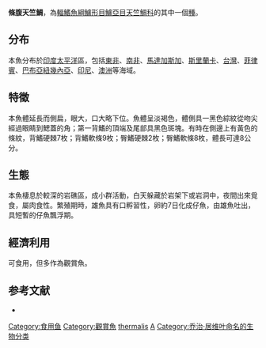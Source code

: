 {{Speciesbox
| name = 條腹天竺鯛
| status = NE
| genus = Apogon
| species = thermalis
| authority = [[Cuvier|Cuvier]], 1829
| synonyms = 
}}
'''條腹天竺鯛'''，為[[輻鰭魚綱|輻鰭魚綱]][[鱸形目|鱸形目]][[鱸亞目|鱸亞目]][[天竺鯛科|天竺鯛科]]的其中一個[[種|種]]。

==分布==
本魚分布於[[印度|印度]][[太平洋|太平洋]]區，包括[[東非|東非]]、[[南非|南非]]、[[馬達加斯加|馬達加斯加]]、[[斯里蘭卡|斯里蘭卡]]、[[台灣|台灣]]、[[菲律賓|菲律賓]]、[[巴布亞紐幾內亞|巴布亞紐幾內亞]]、[[印尼|印尼]]、[[澳洲|澳洲]]等海域。

==特徵==
本魚體延長而側扁，眼大，口大略下位。魚體呈淡褐色，體側具一黑色綜紋從吻尖經過眼睛到鰓蓋的角；第一背鰭的頂端及尾部具黑色斑塊。有時在側邊上有黃色的條紋，背鰭硬棘7枚；背鰭軟條9枚；臀鰭硬棘2枚；臀鰭軟條8枚，體長可達8公分。

==生態==
本魚棲息於較深的岩礁區，成小群活動，白天躲藏於岩架下或岩洞中，夜間出來覓食，屬肉食性。繁殖期時，雄魚具有口孵習性，卵約7日化成仔魚，由雄魚吐出，具短暫的仔魚飄浮期。

==經濟利用==
可食用，但多作為觀賞魚。

==参考文献==
*{{FishBase_species|genus=Apogon|species=thermalis|year=2011|month=12}}
{{Taxonbar|from=Q1081078}}

[[Category:食用鱼|Category:食用鱼]]
[[Category:觀賞魚|Category:觀賞魚]]
[[Category:天竺鯛屬|thermalis]]
[[Category:1829年描述的魚類|A]]
[[Category:乔治·居维叶命名的生物分类|Category:乔治·居维叶命名的生物分类]]